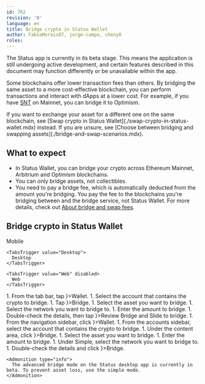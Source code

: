 ```yaml
---
id: 762
revision: '0'
language: en
title: Bridge crypto in Status Wallet
author: FabioMorais87, jorge-campo, cheny0
roles: 
---
```


<Admonition type="beta" status="Status app is currently in beta stage">
  The Status app is currently in its beta stage. This means the application is still undergoing active development, and certain features described in this document may function differently or be unavailable within the app.
</Admonition>

Some blockchains offer lower transaction fees than others. By bridging the same asset to a more cost-effective blockchain, you can perform transactions and interact with dApps at a lower cost. For example, if you have [SNT](./about-the-status-snt-token.mdx) on Mainnet, you can bridge it to Optimism.

<Admonition type="tip">
  If you want to exchange your asset for a different one on the same blockchain, see [Swap crypto in Status Wallet](./swap-crypto-in-status-wallet.mdx) instead. If you are unsure, see [Choose between bridging and swapping assets](./bridge-and-swap-scenarios.mdx).
</Admonition>

## What to expect

- In Status Wallet, you can bridge your crypto across Ethereum Mainnet, Arbitrium and Optimism blockchains.
- You can only bridge assets, not collectibles.
- You need to pay a bridge fee, which is automatically deducted from the amount you're bridging. You pay the fee to the blockchains you're bridging between and the bridge service, not Status Wallet. For more details, check out [About bridge and swap fees](./about-swap-and-bridge-fees.mdx).

## Bridge crypto in Status Wallet

<Tabs defaultValue="Mobile">
  <TabsList size={32}>
    <TabsTrigger value="Mobile">
      Mobile
    </TabsTrigger>

    <TabsTrigger value="Desktop">
      Desktop
    </TabsTrigger>

    <TabsTrigger value="Web" disabled>
      Web
    </TabsTrigger>
  </TabsList>

  <TabsContent value="Mobile">
    1. From the tab bar, tap <ContextTag icon={<WalletIcon />}>Wallet</ContextTag>.
    1. Select the account that contains the crypto to bridge.
    1. Tap <ContextTag icon={<BridgeIcon />}>Bridge</ContextTag>.
    1. Select the asset you want to bridge.
    1. Select the network you want to bridge to.
    1. Enter the amount to bridge.
    1. Double-check the details, then tap <ContextTag icon={<BridgeIcon />}>Review Bridge</ContextTag> and <ContextTag>Slide to bridge</ContextTag>.
  </TabsContent>

  <TabsContent value="Desktop">
    1. From the navigation sidebar, click <ContextTag icon={<WalletDesktopIcon />}>Wallet</ContextTag>.
    1. From the accounts sidebar, select the account that contains the crypto to bridge.
    1. Under the content area, click <ContextTag icon={<BridgeDesktopIcon />}>Bridge</ContextTag>.
    1. Select the asset you want to bridge.
    1. Enter the amount to bridge.
    1. Under <ContextTag>Simple</ContextTag>, select the network you want to bridge to.
    1. Double-check the details and click <ContextTag icon={<BridgeDesktopIcon />}>Bridge</ContextTag>.

    <Admonition type="info">
      The advanced bridge mode on the Status desktop app is currently in beta. To prevent asset loss, use the simple mode.
    </Admonition>
  </TabsContent>
</Tabs>
